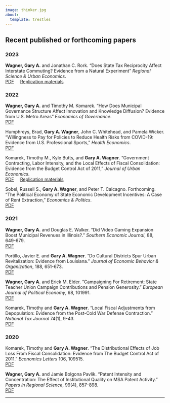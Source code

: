 ---
image: thinker.jpg
about:
  template: trestles
---

::: column-page
## Recent published or forthcoming papers


### 2023

**Wagner, Gary A.** and Jonathan C. Rork. "Does State Tax Reciprocity Affect Interstate Commuting? Evidence from a Natural Experiment" *Regional Science & Urban Economics*.<br> [PDF](Recip_commuting.pdf) &nbsp;&nbsp;&nbsp; [Replication materials](https://www.dropbox.com/s/wxolunhmsd7ccui/RSUE-D-22-00157-replication.zip?dl=0)


### 2022

**Wagner, Gary A.** and Timothy M. Komarek. "How Does Municipal Governance Structure Affect Innovation and Knowledge Diffusion? Evidence from U.S. Metro Areas" *Economics of Governance*.<br> [PDF](mung.pdf) &nbsp;&nbsp;&nbsp; 

Humphreys, Brad, **Gary A. Wagner**, John C. Whitehead, and Pamela Wicker. "Willingness to Pay for Policies to Reduce Health Risks from COVID-19: Evidence from U.S. Professional Sports," *Health Economics*.<br> [PDF](covid_wtp.pdf) &nbsp;&nbsp;&nbsp; 

Komarek, Timothy M., Kyle Butts, and **Gary A. Wagner**. "Government Contracting, Labor Intensity, and the Local Effects of Fiscal Consolidation: Evidence from the Budget Control Act of 2011," *Journal of Urban Economics*.<br> [PDF](bca.pdf) &nbsp;&nbsp;&nbsp; [Replication materials](https://www.dropbox.com/s/xb4pdlc4zlq0ny7/YJUEC-D-20-00284-replication.zip?dl=0)

Sobel, Russell S., **Gary A. Wagner**, and Peter T. Calcagno. Forthcoming. "The Political Economy of State Economic Development Incentives: A Case of Rent Extraction," *Economics & Politics*.<br> [PDF](megadeals.pdf) &nbsp;&nbsp;&nbsp; 


### 2021

**Wagner, Gary A.** and Douglas E. Walker. "Did Video Gaming Expansion Boost Municipal Revenues in Illinois?." *Southern Economic Journal*, 88, 649-679.<br> 
[PDF](videogaming.pdf) &nbsp;&nbsp;&nbsp; 

Portillo, Javier E. and **Gary A. Wagner**. “Do Cultural Districts Spur Urban Revitalization: Evidence
from Louisiana.” _Journal of Economic Behavior & Organization_, 188, 651-673.<br>
[PDF](culturaldistricts.pdf) &nbsp;&nbsp;&nbsp; 

**Wagner, Gary A.** and Erick M. Elder. “Campaigning For Retirement: State Teacher Union
Campaign Contributions and Pension Generosity.” _European Journal of Political Economy_, 68,
101991.<br>
[PDF](ejpe.pdf) &nbsp;&nbsp;&nbsp; 


Komarek, Timothy and **Gary A. Wagner**. “Local Fiscal Adjustments from Depopulation: Evidence
from the Post-Cold War Defense Contraction.” _National Tax Journal_ 74(1), 9-43.
<br>
[PDF](drawdown.pdf) &nbsp;&nbsp;&nbsp; 


### 2020

Komarek, Timothy and **Gary A. Wagner**. “The Distributional Effects of Job Loss From Fiscal
Consolidation: Evidence from The Budget Control Act of 2011.” _Economics Letters_ 106, 109515.<br>
[PDF](distributional_effects.pdf) &nbsp;&nbsp;&nbsp; 


**Wagner, Gary A.** and Jamie Bolgona Pavlik. “Patent Intensity and Concentration: The Effect
of Institutional Quality on MSA Patent Activity.” _Papers in Regional Science_, 99(4), 857-898.<br>
[PDF](msa_innovation.pdf) &nbsp;&nbsp;&nbsp; 
:::

---